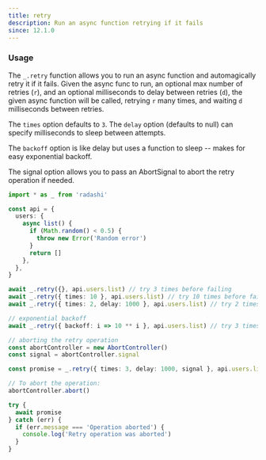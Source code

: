 ```yaml
---
title: retry
description: Run an async function retrying if it fails
since: 12.1.0
---
```


### Usage

The `_.retry` function allows you to run an async function and automagically retry it if it fails. Given the async func to run, an optional max number of retries (`r`), and an optional milliseconds to delay between retries (`d`), the given async function will be called, retrying `r` many times, and waiting `d` milliseconds between retries.

The `times` option defaults to `3`. The `delay` option (defaults to null) can specify milliseconds to sleep between attempts.

The `backoff` option is like delay but uses a function to sleep -- makes for easy exponential backoff.

The signal option allows you to pass an AbortSignal to abort the retry operation if needed.

```ts
import * as _ from 'radashi'

const api = {
  users: {
    async list() {
      if (Math.random() < 0.5) {
        throw new Error('Random error')
      }
      return []
    },
  },
}

await _.retry({}, api.users.list) // try 3 times before failing
await _.retry({ times: 10 }, api.users.list) // try 10 times before failing
await _.retry({ times: 2, delay: 1000 }, api.users.list) // try 2 times with 1 second delay

// exponential backoff
await _.retry({ backoff: i => 10 ** i }, api.users.list) // try 3 times with 10, 100, 1000 ms delay

// aborting the retry operation
const abortController = new AbortController()
const signal = abortController.signal

const promise = _.retry({ times: 3, delay: 1000, signal }, api.users.list)

// To abort the operation:
abortController.abort()

try {
  await promise
} catch (err) {
  if (err.message === 'Operation aborted') {
    console.log('Retry operation was aborted')
  }
}
```
